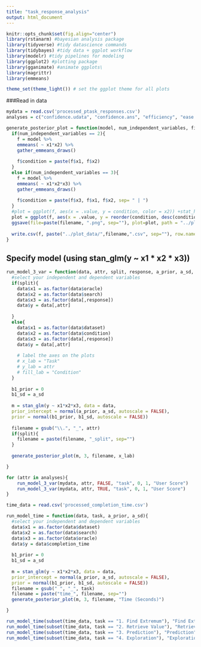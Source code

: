 ```yaml
---
title: "task_response_analysis"
output: html_document
---
```


```r

knitr::opts_chunk$set(fig.align="center") 
library(rstanarm) #bayesian analysis package
library(tidyverse) #tidy datascience commands
library(tidybayes) #tidy data + ggplot workflow
library(modelr) #tidy pipelines for modeling
library(ggplot2) #plotting package
library(gganimate) #animate ggplots\
library(magrittr)  
library(emmeans)

theme_set(theme_light()) # set the ggplot theme for all plots 

```


###Read in data

```r

mydata = read.csv('processed_ptask_responses.csv')
analyses = c("confidence.udata", "confidence.ans", "efficiency", "ease.of.use", "utility", "overall")
```

```r
generate_posterior_plot = function(model, num_independent_variables, filename, x_lab) {
  if(num_independent_variables == 2){
    f = model %>%
    emmeans( ~ x1*x2) %>%
    gather_emmeans_draws()
    
    f$condition = paste(f$x1, f$x2)
  }
  else if(num_independent_variables == 3){
    f = model %>%
    emmeans( ~ x1*x2*x3) %>%
    gather_emmeans_draws()
    
    f$condition = paste(f$x3, f$x1, f$x2, sep= " | ")
  }
  #plot = ggplot(f, aes(x = .value, y = condition, color = x2)) +stat_halfeye()
  plot = ggplot(f, aes(x = .value, y = reorder(condition, desc(condition)), fill = x2)) + stat_halfeye() + labs(x=x_lab)
  ggsave(file=paste(filename, ".png", sep=""), plot=plot, path = "../plots/posterior_plots")
  
  write.csv(f, paste("../plot_data/",filename,".csv", sep=""), row.names = FALSE)
}
```

## Specify model (using stan_glm(y ~ x1 * x2 * x3))
```r

run_model_3_var = function(data, attr, split, response, a_prior, a_sd, x_lab){
  #select your independent and dependent variables
  if(split){
    data$x1 = as.factor(data$oracle) 
    data$x2 = as.factor(data$search)
    data$x3 = as.factor(data[,response])
    data$y = data[,attr]
    
  }
  else{
    data$x1 = as.factor(data$dataset) 
    data$x2 = as.factor(data$condition)
    data$x3 = as.factor(data[,response])
    data$y = data[,attr]
  
    # label the axes on the plots
    # x_lab = "Task"
    # y_lab = attr
    # fill_lab = "Condition"
  }
  
  b1_prior = 0
  b1_sd = a_sd 
  
  m = stan_glm(y ~ x1*x2*x3, data = data,
  prior_intercept = normal(a_prior, a_sd, autoscale = FALSE),
  prior = normal(b1_prior, b1_sd, autoscale = FALSE))
  
  filename = gsub("\\.", "_", attr)
  if(split){
    filename = paste(filename, "_split", sep="")
  }
  
  generate_posterior_plot(m, 3, filename, x_lab)

}

for (attr in analyses){
    run_model_3_var(mydata, attr, FALSE, "task", 0, 1, "User Score")
    run_model_3_var(mydata, attr, TRUE, "task", 0, 1, "User Score")
}

```

```r
time_data = read.csv('processed_completion_time.csv')

run_model_time = function(data, task, a_prior, a_sd){
  #select your independent and dependent variables
  data$x1 = as.factor(data$dataset) 
  data$x2 = as.factor(data$search)
  data$x3 = as.factor(data$oracle)
  data$y = data$completion_time
  
  b1_prior = 0
  b1_sd = a_sd 
  
  m = stan_glm(y ~ x1*x2*x3, data = data,
  prior_intercept = normal(a_prior, a_sd, autoscale = FALSE),
  prior = normal(b1_prior, b1_sd, autoscale = FALSE))
  filename = gsub(" ", "_", task)
  filename = paste("time_", filename, sep="")
  generate_posterior_plot(m, 3, filename, "Time (Seconds)")

}

run_model_time(subset(time_data, task == "1. Find Extremum"), "Find Extremum", 190.34, 96.57)
run_model_time(subset(time_data, task == "2. Retrieve Value"), "Retrieve Value", 313.37, 88.50)
run_model_time(subset(time_data, task == "3. Prediction"), "Prediction", 870.53, 657.68)
run_model_time(subset(time_data, task == "4. Exploration"), "Exploration", 693.13, 193.30)

```







